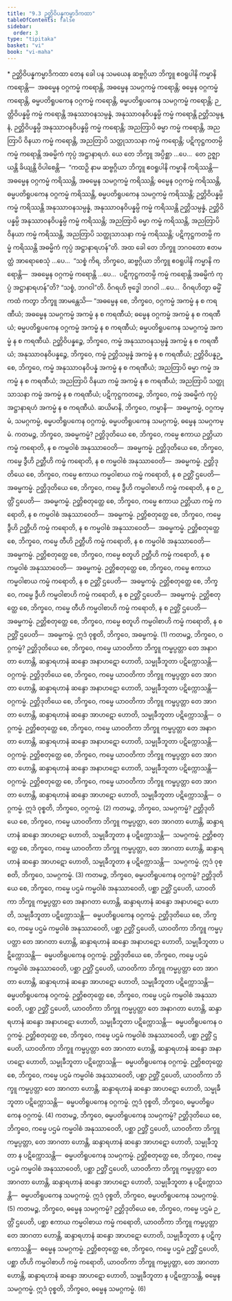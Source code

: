 ```yaml
---
title: "9.3 ဉတ္တိဝိပန္နကမ္မာဒိကထာ"
tableOfContents: false
sidebar:
  order: 3
type: "tipitaka"
basket: "vi"
book: "vi-maha"
---
```



<DynamicBreadcrumb />

<Paragraph type="center" book="vi-maha">
* ဉတ္တိဝိပန္နကမ္မာဒိကထာ
</Paragraph>

<Division number="385" book="vi-maha" e="ch" v="3" p="435">

<Paragraph number="1786" book="vi-maha">
တေန ခေါ ပန သမယေန ဆဗ္ဗဂ္ဂိယာ ဘိက္ခူ ဧဝရူပါနိ ကမ္မာနိ ကရောန္တိ—  အဓမ္မေန ဝဂ္ဂကမ္မံ ကရောန္တိ, အဓမ္မေန သမဂ္ဂကမ္မံ ကရောန္တိ; ဓမ္မေန ဝဂ္ဂကမ္မံ ကရောန္တိ, ဓမ္မပတိရူပကေန ဝဂ္ဂကမ္မံ ကရောန္တိ, ဓမ္မပတိရူပကေန သမဂ္ဂကမ္မံ ကရောန္တိ; ဉတ္တိဝိပန္နမ္ပိ ကမ္မံ ကရောန္တိ အနုဿာဝနသမ္ပန္နံ, အနုဿာဝနဝိပန္နမ္ပိ ကမ္မံ ကရောန္တိ ဉတ္တိသမ္ပန္နံ, ဉတ္တိဝိပန္နမ္ပိ အနုဿာဝနဝိပန္နမ္ပိ ကမ္မံ ကရောန္တိ; အညတြာပိ ဓမ္မာ ကမ္မံ ကရောန္တိ, အညတြာပိ ဝိနယာ ကမ္မံ ကရောန္တိ, အညတြာပိ သတ္ထုသာသနာ ကမ္မံ ကရောန္တိ; ပဋိကုဋ္ဌကတမ္ပိ ကမ္မံ ကရောန္တိ အဓမ္မိကံ ကုပ္ပံ အဋ္ဌာနာရဟံ.
</Paragraph>

<Paragraph number="1787" book="vi-maha">
ယေ တေ ဘိက္ခူ အပ္ပိစ္ဆာ …ပေ…  တေ ဥဇ္ဈာယန္တိ ခိယျန္တိ ဝိပါစေန္တိ—  “ကထဉှိ နာမ ဆဗ္ဗဂ္ဂိယာ ဘိက္ခူ ဧဝရူပါနိ ကမ္မာနိ ကရိဿန္တိ—  အဓမ္မေန ဝဂ္ဂကမ္မံ ကရိဿန္တိ, အဓမ္မေန သမဂ္ဂကမ္မံ ကရိဿန္တိ; ဓမ္မေန ဝဂ္ဂကမ္မံ ကရိဿန္တိ, ဓမ္မပတိရူပကေန ဝဂ္ဂကမ္မံ ကရိဿန္တိ, ဓမ္မပတိရူပကေန သမဂ္ဂကမ္မံ ကရိဿန္တိ; ဉတ္တိဝိပန္နမ္ပိ ကမ္မံ ကရိဿန္တိ အနုဿာဝနသမ္ပန္နံ, အနုဿာဝနဝိပန္နမ္ပိ ကမ္မံ ကရိဿန္တိ ဉတ္တိသမ္ပန္နံ, ဉတ္တိဝိပန္နမ္ပိ အနုဿာဝနဝိပန္နမ္ပိ ကမ္မံ ကရိဿန္တိ; အညတြာပိ ဓမ္မာ ကမ္မံ ကရိဿန္တိ, အညတြာပိ ဝိနယာ ကမ္မံ ကရိဿန္တိ, အညတြာပိ သတ္ထုသာသနာ ကမ္မံ ကရိဿန္တိ; ပဋိကုဋ္ဌကတမ္ပိ ကမ္မံ ကရိဿန္တိ အဓမ္မိကံ ကုပ္ပံ အဋ္ဌာနာရဟန်”တိ.
</Paragraph>

<Paragraph number="1788" book="vi-maha">
အထ ခေါ တေ ဘိက္ခူ ဘဂဝတော ဧတမတ္ထံ အာရောစေသုံ …ပေ…  “သစ္စံ ကိရ, ဘိက္ခဝေ, ဆဗ္ဗဂ္ဂိယာ ဘိက္ခူ ဧဝရူပါနိ ကမ္မာနိ ကရောန္တိ—  အဓမ္မေန ဝဂ္ဂကမ္မံ ကရောန္တိ …ပေ…  ပဋိကုဋ္ဌကတမ္ပိ ကမ္မံ ကရောန္တိ အဓမ္မိကံ ကုပ္ပံ အဋ္ဌာနာရဟန်”တိ? “သစ္စံ, ဘဂဝါ”တိ. ဝိဂရဟိ ဗုဒ္ဓေါ ဘဂဝါ …ပေ…  ဝိဂရဟိတွာ ဓမ္မိံ ကထံ ကတွာ ဘိက္ခူ အာမန္တေသိ—
</Paragraph>

</Division>
<Division number="386" book="vi-maha" e="ch" v="3" p="436">

<Paragraph number="1789" book="vi-maha">
“အဓမ္မေန စေ, ဘိက္ခဝေ, ဝဂ္ဂကမ္မံ အကမ္မံ န စ ကရဏီယံ; အဓမ္မေန သမဂ္ဂကမ္မံ အကမ္မံ န စ ကရဏီယံ; ဓမ္မေန ဝဂ္ဂကမ္မံ အကမ္မံ န စ ကရဏီယံ; ဓမ္မပတိရူပကေန ဝဂ္ဂကမ္မံ အကမ္မံ န စ ကရဏီယံ; ဓမ္မပတိရူပကေန သမဂ္ဂကမ္မံ အကမ္မံ န စ ကရဏီယံ. ဉတ္တိဝိပန္နဉ္စေ, ဘိက္ခဝေ, ကမ္မံ အနုဿာဝနသမ္ပန္နံ အကမ္မံ န စ ကရဏီယံ; အနုဿာဝနဝိပန္နဉ္စေ, ဘိက္ခဝေ, ကမ္မံ ဉတ္တိသမ္ပန္နံ အကမ္မံ န စ ကရဏီယံ; ဉတ္တိဝိပန္နဉ္စေ, ဘိက္ခဝေ, ကမ္မံ အနုဿာဝနဝိပန္နံ အကမ္မံ န စ ကရဏီယံ; အညတြာပိ ဓမ္မာ ကမ္မံ အကမ္မံ န စ ကရဏီယံ; အညတြာပိ ဝိနယာ ကမ္မံ အကမ္မံ န စ ကရဏီယံ; အညတြာပိ သတ္ထုသာသနာ ကမ္မံ အကမ္မံ န စ ကရဏီယံ; ပဋိကုဋ္ဌကတဉ္စေ, ဘိက္ခဝေ, ကမ္မံ အဓမ္မိကံ ကုပ္ပံ အဋ္ဌာနာရဟံ အကမ္မံ န စ ကရဏီယံ.
</Paragraph>

</Division>
<Division number="387" book="vi-maha" e="ch" v="3" p="436">

<Paragraph number="1790" book="vi-maha">
ဆယိမာနိ, ဘိက္ခဝေ, ကမ္မာနိ—  အဓမ္မကမ္မံ, ဝဂ္ဂကမ္မံ, သမဂ္ဂကမ္မံ, ဓမ္မပတိရူပကေန ဝဂ္ဂကမ္မံ, ဓမ္မပတိရူပကေန သမဂ္ဂကမ္မံ, ဓမ္မေန သမဂ္ဂကမ္မံ.
</Paragraph>

<Paragraph number="1791" book="vi-maha">
ကတမဉ္စ, ဘိက္ခဝေ, အဓမ္မကမ္မံ? ဉတ္တိဒုတိယေ စေ, ဘိက္ခဝေ, ကမ္မေ ဧကာယ ဉတ္တိယာ ကမ္မံ ကရောတိ, န စ ကမ္မဝါစံ အနုဿာဝေတိ—  အဓမ္မကမ္မံ. ဉတ္တိဒုတိယေ စေ, ဘိက္ခဝေ, ကမ္မေ ဒွီဟိ ဉတ္တီဟိ ကမ္မံ ကရောတိ, န စ ကမ္မဝါစံ အနုဿာဝေတိ—  အဓမ္မကမ္မံ. ဉတ္တိဒုတိယေ စေ, ဘိက္ခဝေ, ကမ္မေ ဧကာယ ကမ္မဝါစာယ ကမ္မံ ကရောတိ, န စ ဉတ္တိံ ဌပေတိ—  အဓမ္မကမ္မံ. ဉတ္တိဒုတိယေ စေ, ဘိက္ခဝေ, ကမ္မေ ဒွီဟိ ကမ္မဝါစာဟိ ကမ္မံ ကရောတိ, န စ ဉတ္တိံ ဌပေတိ—  အဓမ္မကမ္မံ. ဉတ္တိစတုတ္ထေ စေ, ဘိက္ခဝေ, ကမ္မေ ဧကာယ ဉတ္တိယာ ကမ္မံ ကရောတိ, န စ ကမ္မဝါစံ အနုဿာဝေတိ—  အဓမ္မကမ္မံ. ဉတ္တိစတုတ္ထေ စေ, ဘိက္ခဝေ, ကမ္မေ ဒွီဟိ ဉတ္တီဟိ ကမ္မံ ကရောတိ, န စ ကမ္မဝါစံ အနုဿာဝေတိ—  အဓမ္မကမ္မံ. ဉတ္တိစတုတ္ထေ စေ, ဘိက္ခဝေ, ကမ္မေ တီဟိ ဉတ္တီဟိ ကမ္မံ ကရောတိ, န စ ကမ္မဝါစံ အနုဿာဝေတိ—  အဓမ္မကမ္မံ. ဉတ္တိစတုတ္ထေ စေ, ဘိက္ခဝေ, ကမ္မေ စတူဟိ ဉတ္တီဟိ ကမ္မံ ကရောတိ, န စ ကမ္မဝါစံ အနုဿာဝေတိ—  အဓမ္မကမ္မံ. ဉတ္တိစတုတ္ထေ စေ, ဘိက္ခဝေ, ကမ္မေ ဧကာယ ကမ္မဝါစာယ ကမ္မံ ကရောတိ, န စ ဉတ္တိံ ဌပေတိ—  အဓမ္မကမ္မံ. ဉတ္တိစတုတ္ထေ စေ, ဘိက္ခဝေ, ကမ္မေ ဒွီဟိ ကမ္မဝါစာဟိ ကမ္မံ ကရောတိ, န စ ဉတ္တိံ ဌပေတိ—  အဓမ္မကမ္မံ. ဉတ္တိစတုတ္ထေ စေ, ဘိက္ခဝေ, ကမ္မေ တီဟိ ကမ္မဝါစာဟိ ကမ္မံ ကရောတိ, န စ ဉတ္တိံ ဌပေတိ—  အဓမ္မကမ္မံ. ဉတ္တိစတုတ္ထေ စေ, ဘိက္ခဝေ, ကမ္မေ စတူဟိ ကမ္မဝါစာဟိ ကမ္မံ ကရောတိ, န စ ဉတ္တိံ ဌပေတိ—  အဓမ္မကမ္မံ. ဣဒံ ဝုစ္စတိ, ဘိက္ခဝေ, အဓမ္မကမ္မံ. (1)
</Paragraph>

<Paragraph number="1792" book="vi-maha">
ကတမဉ္စ, ဘိက္ခဝေ, ဝဂ္ဂကမ္မံ? ဉတ္တိဒုတိယေ စေ, ဘိက္ခဝေ, ကမ္မေ ယာဝတိကာ ဘိက္ခူ ကမ္မပ္ပတ္တာ တေ အနာဂတာ ဟောန္တိ, ဆန္ဒာရဟာနံ ဆန္ဒော အနာဟဋော ဟောတိ, သမ္မုခီဘူတာ ပဋိက္ကောသန္တိ—  ဝဂ္ဂကမ္မံ. ဉတ္တိဒုတိယေ စေ, ဘိက္ခဝေ, ကမ္မေ ယာဝတိကာ ဘိက္ခူ ကမ္မပ္ပတ္တာ တေ အာဂတာ ဟောန္တိ, ဆန္ဒာရဟာနံ ဆန္ဒော အနာဟဋော ဟောတိ, သမ္မုခီဘူတာ ပဋိက္ကောသန္တိ—  ဝဂ္ဂကမ္မံ. ဉတ္တိဒုတိယေ စေ, ဘိက္ခဝေ, ကမ္မေ ယာဝတိကာ ဘိက္ခူ ကမ္မပ္ပတ္တာ တေ အာဂတာ ဟောန္တိ, ဆန္ဒာရဟာနံ ဆန္ဒော အာဟဋော ဟောတိ, သမ္မုခီဘူတာ ပဋိက္ကောသန္တိ—  ဝဂ္ဂကမ္မံ. ဉတ္တိစတုတ္ထေ စေ, ဘိက္ခဝေ, ကမ္မေ ယာဝတိကာ ဘိက္ခူ ကမ္မပ္ပတ္တာ တေ အနာဂတာ ဟောန္တိ, ဆန္ဒာရဟာနံ ဆန္ဒော အနာဟဋော ဟောတိ, သမ္မုခီဘူတာ ပဋိက္ကောသန္တိ—  ဝဂ္ဂကမ္မံ. ဉတ္တိစတုတ္ထေ စေ, ဘိက္ခဝေ, ကမ္မေ ယာဝတိကာ ဘိက္ခူ ကမ္မပ္ပတ္တာ တေ အာဂတာ ဟောန္တိ, ဆန္ဒာရဟာနံ ဆန္ဒော အနာဟဋော ဟောတိ, သမ္မုခီဘူတာ ပဋိက္ကောသန္တိ—  ဝဂ္ဂကမ္မံ. ဉတ္တိစတုတ္ထေ စေ, ဘိက္ခဝေ, ကမ္မေ ယာဝတိကာ ဘိက္ခူ ကမ္မပ္ပတ္တာ တေ အာဂတာ ဟောန္တိ, ဆန္ဒာရဟာနံ ဆန္ဒော အာဟဋော ဟောတိ, သမ္မုခီဘူတာ ပဋိက္ကောသန္တိ—  ဝဂ္ဂကမ္မံ. ဣဒံ ဝုစ္စတိ, ဘိက္ခဝေ, ဝဂ္ဂကမ္မံ. (2)
</Paragraph>

<Paragraph number="1793" book="vi-maha">
ကတမဉ္စ, ဘိက္ခဝေ, သမဂ္ဂကမ္မံ? ဉတ္တိဒုတိယေ စေ, ဘိက္ခဝေ, ကမ္မေ ယာဝတိကာ ဘိက္ခူ ကမ္မပ္ပတ္တာ, တေ အာဂတာ ဟောန္တိ, ဆန္ဒာရဟာနံ ဆန္ဒော အာဟဋော ဟောတိ, သမ္မုခီဘူတာ န ပဋိက္ကောသန္တိ—  သမဂ္ဂကမ္မံ. ဉတ္တိစတုတ္ထေ စေ, ဘိက္ခဝေ, ကမ္မေ ယာဝတိကာ ဘိက္ခူ ကမ္မပ္ပတ္တာ, တေ အာဂတာ ဟောန္တိ, ဆန္ဒာရဟာနံ ဆန္ဒော အာဟဋော ဟောတိ, သမ္မုခီဘူတာ န ပဋိက္ကောသန္တိ—  သမဂ္ဂကမ္မံ. ဣဒံ ဝုစ္စတိ, ဘိက္ခဝေ, သမဂ္ဂကမ္မံ. (3)
</Paragraph>

<Paragraph number="1794" book="vi-maha">
ကတမဉ္စ, ဘိက္ခဝေ, ဓမ္မပတိရူပကေန ဝဂ္ဂကမ္မံ? ဉတ္တိဒုတိယေ စေ, ဘိက္ခဝေ, ကမ္မေ ပဌမံ ကမ္မဝါစံ အနုဿာဝေတိ, ပစ္ဆာ ဉတ္တိံ ဌပေတိ, ယာဝတိကာ ဘိက္ခူ ကမ္မပ္ပတ္တာ တေ အနာဂတာ ဟောန္တိ, ဆန္ဒာရဟာနံ ဆန္ဒော အနာဟဋော ဟောတိ, သမ္မုခီဘူတာ ပဋိက္ကောသန္တိ—  ဓမ္မပတိရူပကေန ဝဂ္ဂကမ္မံ. ဉတ္တိဒုတိယေ စေ, ဘိက္ခဝေ, ကမ္မေ ပဌမံ ကမ္မဝါစံ အနုဿာဝေတိ, ပစ္ဆာ ဉတ္တိံ ဌပေတိ, ယာဝတိကာ ဘိက္ခူ ကမ္မပ္ပတ္တာ တေ အာဂတာ ဟောန္တိ, ဆန္ဒာရဟာနံ ဆန္ဒော အနာဟဋော ဟောတိ, သမ္မုခီဘူတာ ပဋိက္ကောသန္တိ—  ဓမ္မပတိရူပကေန ဝဂ္ဂကမ္မံ. ဉတ္တိဒုတိယေ စေ, ဘိက္ခဝေ, ကမ္မေ ပဌမံ ကမ္မဝါစံ အနုဿာဝေတိ, ပစ္ဆာ ဉတ္တိံ ဌပေတိ, ယာဝတိကာ ဘိက္ခူ ကမ္မပ္ပတ္တာ တေ အာဂတာ ဟောန္တိ, ဆန္ဒာရဟာနံ ဆန္ဒော အာဟဋော ဟောတိ, သမ္မုခီဘူတာ ပဋိက္ကောသန္တိ—  ဓမ္မပတိရူပကေန ဝဂ္ဂကမ္မံ. ဉတ္တိစတုတ္ထေ စေ, ဘိက္ခဝေ, ကမ္မေ ပဌမံ ကမ္မဝါစံ အနုဿာဝေတိ, ပစ္ဆာ ဉတ္တိံ ဌပေတိ, ယာဝတိကာ ဘိက္ခူ ကမ္မပ္ပတ္တာ တေ အနာဂတာ ဟောန္တိ, ဆန္ဒာရဟာနံ ဆန္ဒော အနာဟဋော ဟောတိ, သမ္မုခီဘူတာ ပဋိက္ကောသန္တိ—  ဓမ္မပတိရူပကေန ဝဂ္ဂကမ္မံ. ဉတ္တိစတုတ္ထေ စေ, ဘိက္ခဝေ, ကမ္မေ ပဌမံ ကမ္မဝါစံ အနုဿာဝေတိ, ပစ္ဆာ ဉတ္တိံ ဌပေတိ, ယာဝတိကာ ဘိက္ခူ ကမ္မပ္ပတ္တာ တေ အာဂတာ ဟောန္တိ, ဆန္ဒာရဟာနံ ဆန္ဒော အနာဟဋော ဟောတိ, သမ္မုခီဘူတာ ပဋိက္ကောသန္တိ—  ဓမ္မပတိရူပကေန ဝဂ္ဂကမ္မံ. ဉတ္တိစတုတ္ထေ စေ, ဘိက္ခဝေ, ကမ္မေ ပဌမံ ကမ္မဝါစံ အနုဿာဝေတိ, ပစ္ဆာ ဉတ္တိံ ဌပေတိ, ယာဝတိကာ ဘိက္ခူ ကမ္မပ္ပတ္တာ တေ အာဂတာ ဟောန္တိ, ဆန္ဒာရဟာနံ ဆန္ဒော အာဟဋော ဟောတိ, သမ္မုခီဘူတာ ပဋိက္ကောသန္တိ—  ဓမ္မပတိရူပကေန ဝဂ္ဂကမ္မံ. ဣဒံ ဝုစ္စတိ, ဘိက္ခဝေ, ဓမ္မပတိရူပကေန ဝဂ္ဂကမ္မံ. (4)
</Paragraph>

<Paragraph number="1795" book="vi-maha">
ကတမဉ္စ, ဘိက္ခဝေ, ဓမ္မပတိရူပကေန သမဂ္ဂကမ္မံ? ဉတ္တိဒုတိယေ စေ, ဘိက္ခဝေ, ကမ္မေ ပဌမံ ကမ္မဝါစံ အနုဿာဝေတိ, ပစ္ဆာ ဉတ္တိံ ဌပေတိ, ယာဝတိကာ ဘိက္ခူ ကမ္မပ္ပတ္တာ, တေ အာဂတာ ဟောန္တိ, ဆန္ဒာရဟာနံ ဆန္ဒော အာဟဋော ဟောတိ, သမ္မုခီဘူတာ န ပဋိက္ကောသန္တိ—  ဓမ္မပတိရူပကေန သမဂ္ဂကမ္မံ. ဉတ္တိစတုတ္ထေ စေ, ဘိက္ခဝေ, ကမ္မေ ပဌမံ ကမ္မဝါစံ အနုဿာဝေတိ, ပစ္ဆာ ဉတ္တိံ ဌပေတိ, ယာဝတိကာ ဘိက္ခူ ကမ္မပ္ပတ္တာ တေ အာဂတာ ဟောန္တိ, ဆန္ဒာရဟာနံ ဆန္ဒော အာဟဋော ဟောတိ, သမ္မုခီဘူတာ န ပဋိက္ကောသန္တိ—  ဓမ္မပတိရူပကေန သမဂ္ဂကမ္မံ. ဣဒံ ဝုစ္စတိ, ဘိက္ခဝေ, ဓမ္မပတိရူပကေန သမဂ္ဂကမ္မံ. (5)
</Paragraph>

<Paragraph number="1796" book="vi-maha">
ကတမဉ္စ, ဘိက္ခဝေ, ဓမ္မေန သမဂ္ဂကမ္မံ? ဉတ္တိဒုတိယေ စေ, ဘိက္ခဝေ, ကမ္မေ ပဌမံ ဉတ္တိံ ဌပေတိ, ပစ္ဆာ ဧကာယ ကမ္မဝါစာယ ကမ္မံ ကရောတိ, ယာဝတိကာ ဘိက္ခူ ကမ္မပ္ပတ္တာ တေ အာဂတာ ဟောန္တိ, ဆန္ဒာရဟာနံ ဆန္ဒော အာဟဋော ဟောတိ, သမ္မုခီဘူတာ န ပဋိက္ကောသန္တိ—  ဓမ္မေန သမဂ္ဂကမ္မံ. ဉတ္တိစတုတ္ထေ စေ, ဘိက္ခဝေ, ကမ္မေ ပဌမံ ဉတ္တိံ ဌပေတိ, ပစ္ဆာ တီဟိ ကမ္မဝါစာဟိ ကမ္မံ ကရောတိ, ယာဝတိကာ ဘိက္ခူ ကမ္မပ္ပတ္တာ, တေ အာဂတာ ဟောန္တိ, ဆန္ဒာရဟာနံ ဆန္ဒော အာဟဋော ဟောတိ, သမ္မုခီဘူတာ န ပဋိက္ကောသန္တိ, ဓမ္မေန သမဂ္ဂကမ္မံ. ဣဒံ ဝုစ္စတိ, ဘိက္ခဝေ, ဓမ္မေန သမဂ္ဂကမ္မံ. (6)
</Paragraph>
</Division>